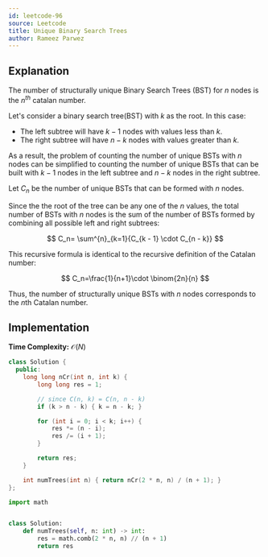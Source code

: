 ```yaml
---
id: leetcode-96
source: Leetcode
title: Unique Binary Search Trees
author: Rameez Parwez
---
```


## Explanation

The number of structurally unique Binary Search Trees (BST) for $n$ nodes is the $n^{th}$ catalan number.

<Spoiler title = "Proof">

Let's consider a binary search tree(BST) with $k$ as the root. In this case:
- The left subtree will have $k - 1$ nodes with values less than $k$.
- The right subtree will have $n - k$ nodes with values greater than $k$.

As a result, the problem of counting the number of unique BSTs with $n$ nodes can be simplified to counting the number of unique BSTs that can be built with $k - 1$ nodes in the left subtree and $n - k$ nodes in the right subtree.

Let $C_n$ be the number of unique BSTs that can be formed with $n$ nodes.

Since the the root of the tree can be any one of the $n$ values, the total number of BSTs with $n$ nodes is the sum of the number of BSTs formed by combining all possible left and right subtrees:

$$
C_n= \sum^{n}_{k=1}{C_{k - 1} \cdot C_{n - k}}
$$

This recursive formula is identical to the recursive definition of the Catalan number:

$$
C_n=\frac{1}{n+1}\cdot \binom{2n}{n}
$$

Thus, the number of structurally unique BSTs with $n$ nodes corresponds to the $n$th Catalan number.

</Spoiler>

## Implementation

**Time Complexity:** $\mathcal{O}(N)$

<LanguageSection>
<CPPSection>

```cpp
class Solution {
  public:
	long long nCr(int n, int k) {
		long long res = 1;

		// since C(n, k) = C(n, n - k)
		if (k > n - k) { k = n - k; }

		for (int i = 0; i < k; i++) {
			res *= (n - i);
			res /= (i + 1);
		}

		return res;
	}

	int numTrees(int n) { return nCr(2 * n, n) / (n + 1); }
};
```

</CPPSection>
<PySection>

```py
import math


class Solution:
	def numTrees(self, n: int) -> int:
		res = math.comb(2 * n, n) // (n + 1)
		return res
```

</PySection>
</LanguageSection>
